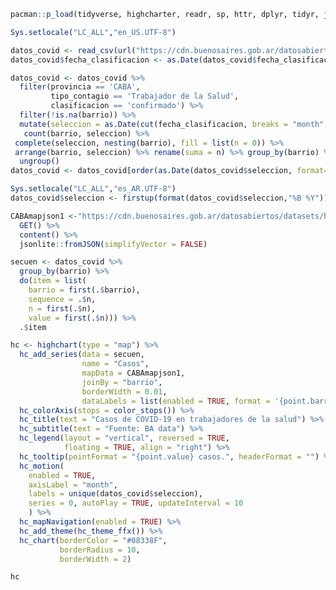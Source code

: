 

```r
pacman::p_load(tidyverse, highcharter, readr, sp, httr, dplyr, tidyr, jsonlite, domtools) 

Sys.setlocale("LC_ALL","en_US.UTF-8")  
```


```r
datos_covid <- read_csv(url("https://cdn.buenosaires.gob.ar/datosabiertos/datasets/salud/casos-covid-19/casos_covid19.csv")) 
datos_covid$fecha_clasificacion <- as.Date(datos_covid$fecha_clasificacion, format = "%d%b%Y:00:00:00.000000")
```


```r
datos_covid <- datos_covid %>%
  filter(provincia == 'CABA',
         tipo_contagio == 'Trabajador de la Salud',
         clasificacion == 'confirmado') %>% 
  filter(!is.na(barrio)) %>%
  mutate(seleccion = as.Date(cut(fecha_clasificacion, breaks = "month", right = FALSE))) %>%
   count(barrio, seleccion) %>%
 complete(seleccion, nesting(barrio), fill = list(n = 0)) %>%
 arrange(barrio, seleccion) %>% rename(suma = n) %>% group_by(barrio) %>% mutate(n = cumsum(suma)) %>%
  ungroup()
datos_covid <- datos_covid[order(as.Date(datos_covid$seleccion, format="%B %Y")),]

Sys.setlocale("LC_ALL","es_AR.UTF-8")   
datos_covid$seleccion <- firstup(format(datos_covid$seleccion,"%B %Y"))


```

```r
CABAmapjson1 <-"https://cdn.buenosaires.gob.ar/datosabiertos/datasets/barrios/barrios.geojson" %>% 
  GET() %>% 
  content() %>% 
  jsonlite::fromJSON(simplifyVector = FALSE)

secuen <- datos_covid %>% 
  group_by(barrio) %>% 
  do(item = list(
    barrio = first(.$barrio),
    sequence = .$n,
    n = first(.$n),
    value = first(.$n))) %>% 
  .$item

hc <- highchart(type = "map") %>% 
  hc_add_series(data = secuen,
                name = "Casos",
                mapData = CABAmapjson1,
                joinBy = "barrio",
                borderWidth = 0.01,
                dataLabels = list(enabled = TRUE, format = '{point.barrio}')) %>% 
  hc_colorAxis(stops = color_stops()) %>%  
  hc_title(text = "Casos de COVID-19 en trabajadores de la salud") %>%
  hc_subtitle(text = "Fuente: BA data") %>% 
  hc_legend(layout = "vertical", reversed = TRUE,
            floating = TRUE, align = "right") %>% 
  hc_tooltip(pointFormat = "{point.value} casos.", headerFormat = "") %>% 
  hc_motion(
    enabled = TRUE,
    axisLabel = "month",
    labels = unique(datos_covid$seleccion),
    series = 0, autoPlay = TRUE, updateInterval = 10
    ) %>%
  hc_mapNavigation(enabled = TRUE) %>%
  hc_add_theme(hc_theme_ffx()) %>% 
  hc_chart(borderColor = "#08338F",
           borderRadius = 10,
           borderWidth = 2)
```

```r

hc

```
